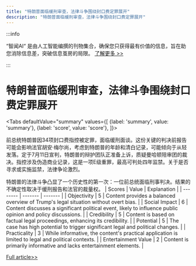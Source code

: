 ```yaml
---
title: "特朗普面临缓刑审查，法律斗争围绕封口费定罪展开"
description: "特朗普面临缓刑审查，法律斗争围绕封口费定罪展开"
---
```



:::info

“智闻AI“ 是由人工智能编撰的刊物集合，确保您只获得最有价值的信息，旨在助您消除信息差，突破信息茧房的局限。  [了解更多 >>](/zh-Hans/docs/guides)

:::

# 特朗普面临缓刑审查，法律斗争围绕封口费定罪展开


<Tabs
	defaultValue="summary"
	values={[
	{label: 'summary', value: 'summary'},
	{label: 'score', value: 'score'},
]}>
<TabItem value="summary">


前总统特朗普因34项封口费指控被定罪，面临缓刑面谈。这份关键的判决前报告可能会影响法官胡安·梅尔尚，考虑到特朗普的年龄和清白记录，可能倾向于从轻发落。定于7月11日宣判，特朗普的辩护团队正准备上诉，质疑曼哈顿陪审团的裁决。指控涉及伪造商业记录，这是一项E级重罪，最高可判处四年监禁。关于是否寻求或实施监禁，法律争论激烈。

特朗普的法律斗争凸显了一个历史性的第一次：一位前总统面临刑事判决。结果的不确定性取决于缓刑报告和法官的裁量权。
</TabItem>
<TabItem value="score">
	| Scores     | Value   | Explanation |
	| -------- | ------- | ------- |
	| Objectivity  | 5    | Content provides a balanced overview of Trump's legal situation without overt bias.    |
	| Social Impact | 6     | Content discusses a significant political event, likely to influence public opinion and policy discussions.    |
	| Credibility    | 5    | Content is based on factual legal proceedings, enhancing its credibility.    |
	| Potential    | 5    | The case has high potential to trigger significant legal and political changes.    |
	| Practicality    | 3    | While informative, the content's practical application is limited to legal and political contexts.    |
	| Entertainment Value    | 2    | Content is primarily informative and lacks entertainment elements.    |
</TabItem>
</Tabs>

[Full article>>](https://www.cnbc.com/2024/06/10/trump-probation-interview-hush-money-trial-verdict.html)
